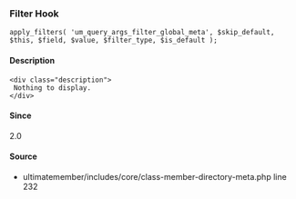 
<UMBreadCrumb type="filter"/>

### Filter Hook    
    
```
apply_filters( 'um_query_args_filter_global_meta', $skip_default, $this, $field, $value, $filter_type, $is_default );
```

#### Description
    <div class="description">
     Nothing to display.
    </div>

#### Since
<div class="description">
2.0
</div>

#### Source
  - <Link href="https://github.com/ultimatemember/ultimatemember/tree/2.5.0/includes/core/class-member-directory-meta.php#L232">ultimatemember/includes/core/class-member-directory-meta.php</Link> <Link href="https://github.com/ultimatemember/ultimatemember/tree/2.5.0/includes/core/class-member-directory-meta.php#L232">line 232</Link>


